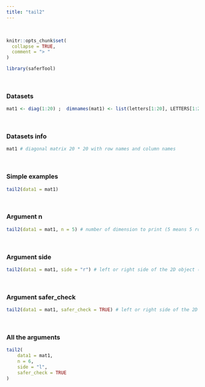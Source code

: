 ---
title: "tail2"
---
<br>
```{r, include = FALSE}
knitr::opts_chunk$set(
  collapse = TRUE,
  comment = "> "
)
```

```{r setup}
library(saferTool)
```
<br>

### Datasets

```{r}
mat1 <- diag(1:20) ;  dimnames(mat1) <- list(letters[1:20], LETTERS[1:20]) # diagonal matrix 20 * 20 with row names and column names
```
<br>

### Datasets info

```{r}
mat1 # diagonal matrix 20 * 20 with row names and column names
```
<br>

### Simple examples

```{r}
tail2(data1 = mat1)
```
<br>

### Argument n

```{r}
tail2(data1 = mat1, n = 5) # number of dimension to print (5 means 5 rows and columns)
```
<br>

### Argument side
```{r}
tail2(data1 = mat1, side = "r") # left or right side of the 2D object (only for matrix, data frame or table)
```
<br>

### Argument safer_check
```{r}
tail2(data1 = mat1, safer_check = TRUE) # left or right side of the 2D object (only for matrix, data frame or table)
```
<br>

### All the arguments
```{r}
tail2(
    data1 = mat1, 
    n = 6, 
    side = "l",
    safer_check = TRUE
)
```

